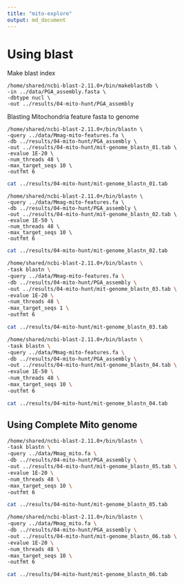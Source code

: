 ```yaml
---
title: "mito-explore"
output: md_document
---
```



# Using blast

Make blast index

```
/home/shared/ncbi-blast-2.11.0+/bin/makeblastdb \
-in ../data/PGA_assembly.fasta \
-dbtype nucl \
-out ../results/04-mito-hunt/PGA_assembly
```



Blasting Mitochondria feature fasta to genome


```
/home/shared/ncbi-blast-2.11.0+/bin/blastn \
-query ../data/Mmag-mito-features.fa \
-db ../results/04-mito-hunt/PGA_assembly \
-out ../results/04-mito-hunt/mit-genome_blastn_01.tab \
-evalue 1E-20 \
-num_threads 48 \
-max_target_seqs 10 \
-outfmt 6
```


```bash
cat ../results/04-mito-hunt/mit-genome_blastn_01.tab
```
```
/home/shared/ncbi-blast-2.11.0+/bin/blastn \
-query ../data/Mmag-mito-features.fa \
-db ../results/04-mito-hunt/PGA_assembly \
-out ../results/04-mito-hunt/mit-genome_blastn_02.tab \
-evalue 1E-50 \
-num_threads 48 \
-max_target_seqs 10 \
-outfmt 6
```

```bash
cat ../results/04-mito-hunt/mit-genome_blastn_02.tab
```
```bash
/home/shared/ncbi-blast-2.11.0+/bin/blastn \
-task blastn \
-query ../data/Mmag-mito-features.fa \
-db ../results/04-mito-hunt/PGA_assembly \
-out ../results/04-mito-hunt/mit-genome_blastn_03.tab \
-evalue 1E-20 \
-num_threads 48 \
-max_target_seqs 1 \
-outfmt 6
```
```bash
cat ../results/04-mito-hunt/mit-genome_blastn_03.tab
```


```bash
/home/shared/ncbi-blast-2.11.0+/bin/blastn \
-task blastn \
-query ../data/Mmag-mito-features.fa \
-db ../results/04-mito-hunt/PGA_assembly \
-out ../results/04-mito-hunt/mit-genome_blastn_04.tab \
-evalue 1E-50 \
-num_threads 48 \
-max_target_seqs 10 \
-outfmt 6
```

```bash
cat ../results/04-mito-hunt/mit-genome_blastn_04.tab
```

## Using Complete Mito genome


```bash
/home/shared/ncbi-blast-2.11.0+/bin/blastn \
-task blastn \
-query ../data/Mmag_mito.fa \
-db ../results/04-mito-hunt/PGA_assembly \
-out ../results/04-mito-hunt/mit-genome_blastn_05.tab \
-evalue 1E-20 \
-num_threads 48 \
-max_target_seqs 10 \
-outfmt 6

cat ../results/04-mito-hunt/mit-genome_blastn_05.tab
```

```bash
/home/shared/ncbi-blast-2.11.0+/bin/blastn \
-query ../data/Mmag_mito.fa \
-db ../results/04-mito-hunt/PGA_assembly \
-out ../results/04-mito-hunt/mit-genome_blastn_06.tab \
-evalue 1E-20 \
-num_threads 48 \
-max_target_seqs 10 \
-outfmt 6

cat ../results/04-mito-hunt/mit-genome_blastn_06.tab
```

